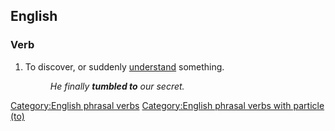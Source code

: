 ==English==

===Verb===
{{en-verb|tumbles to|tumbling to|tumbled to}}

# To discover, or suddenly [[understand]] something.
#: ''He finally '''tumbled to''' our secret.''

[[Category:English phrasal verbs]]
[[Category:English phrasal verbs with particle (to)]]